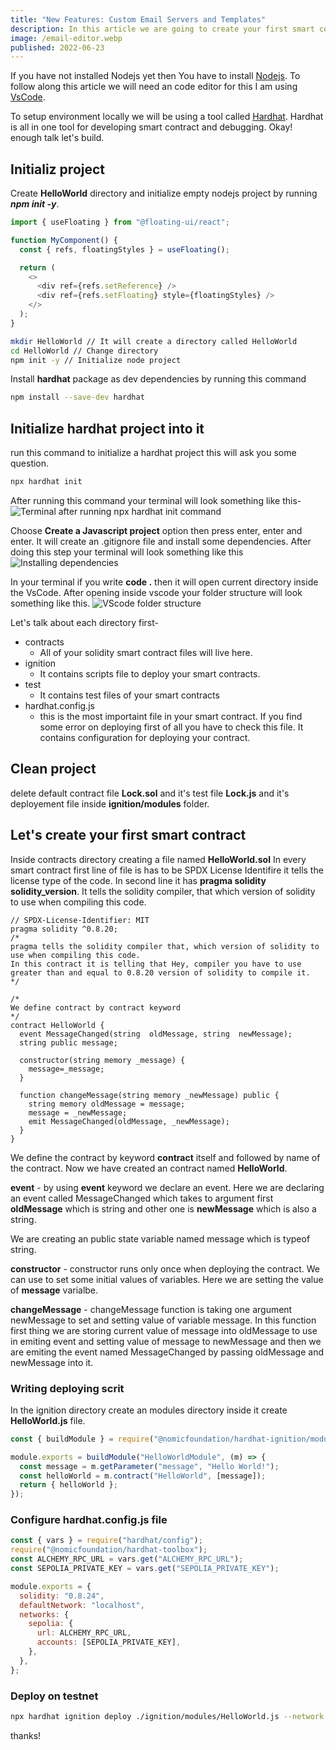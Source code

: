 ```yaml
---
title: "New Features: Custom Email Servers and Templates"
description: In this article we are going to create your first smart contract in solidity programming language.
image: /email-editor.webp
published: 2022-06-23
---
```


If you have not installed Nodejs yet then You have to install [Nodejs](https://nodejs.org/en). To follow along this article we will need an code editor for this I am using [VsCode](https://code.visualstudio.com/).

To setup environment locally we will be using a tool called [Hardhat](https://hardhat.org/). Hardhat is all in one tool for developing smart contract and debugging. Okay! enough talk let's build.

## Initializ project

Create **HelloWorld** directory and initialize empty nodejs project by running **_npm init -y_**.

```javascript
import { useFloating } from "@floating-ui/react";

function MyComponent() {
  const { refs, floatingStyles } = useFloating();

  return (
    <>
      <div ref={refs.setReference} />
      <div ref={refs.setFloating} style={floatingStyles} />
    </>
  );
}
```


```bash
mkdir HelloWorld // It will create a directory called HelloWorld
cd HelloWorld // Change directory
npm init -y // Initialize node project
```

Install **hardhat** package as dev dependencies by running this command

```bash
npm install --save-dev hardhat
```

## Initialize hardhat project into it

run this command to initialize a hardhat project this will ask you some question.

```bash
npx hardhat init
```

After running this command your terminal will look something like this-
![Terminal after running npx hardhat init command](/sign-in.webp)

Choose **Create a Javascript project** option then press enter, enter and enter. It will create an .gitignore file and install some dependencies. After doing this step your terminal will look something like this
![Installing dependencies](/email.webp)

In your terminal if you write **code .** then it will open current directory inside the VsCode. After opening inside vscode your folder structure will look something like this.
![VScode folder structure](/dashboard.webp)

Let's talk about each directory first-

- contracts
  - All of your solidity smart contract files will live here.
- ignition
  - It contains scripts file to deploy your smart contracts.
- test
  - It contains test files of your smart contracts
- hardhat.config.js
  - this is the most importaint file in your smart contract. If you find some error on deploying first of all you have to check this file. It contains configuration for deploying your contract.

## Clean project

delete default contract file **Lock.sol** and it's test file **Lock.js** and it's deployement file inside **ignition/modules** folder.

## Let's create your first smart contract

Inside contracts directory creating a file named **HelloWorld.sol**
In every smart contract first line of file is has to be SPDX License Identifire it tells the license type of the code.
In second line it has **pragma solidity solidity_version**. It tells the solidity compiler, that which version of solidity to use when compiling this code.

```solidity
// SPDX-License-Identifier: MIT
pragma solidity ^0.8.20;
/*
pragma tells the solidity compiler that, which version of solidity to use when compiling this code.
In this contract it is telling that Hey, compiler you have to use greater than and equal to 0.8.20 version of solidity to compile it.
*/

/*
We define contract by contract keyword
*/
contract HelloWorld {
  event MessageChanged(string  oldMessage, string  newMessage);
  string public message;

  constructor(string memory _message) {
    message=_message;
  }

  function changeMessage(string memory _newMessage) public {
    string memory oldMessage = message;
    message = _newMessage;
    emit MessageChanged(oldMessage, _newMessage);
  }
}
```

We define the contract by keyword **contract** itself and followed by name of the contract. Now we have created an contract named **HelloWorld**.

**event** - by using **event** keyword we declare an event. Here we are declaring an event called MessageChanged which takes to argument first **oldMessage** which is string and other one is **newMessage** which is also a string.

We are creating an public state variable named message which is typeof string.

**constructor** - constructor runs only once when deploying the contract. We can use to set some initial values of variables. Here we are setting the value of **message** varialbe.

**changeMessage** - changeMessage function is taking one argument newMessage to set and setting value of variable message. In this function first thing we are storing current value of message into oldMessage to use in emiting event and setting value of message to newMessage and then we are emiting the event named MessageChanged by passing oldMessage and newMessage into it.

### Writing deploying scrit

In the ignition directory create an modules directory inside it create **HelloWorld.js** file.

```javascript
const { buildModule } = require("@nomicfoundation/hardhat-ignition/modules");

module.exports = buildModule("HelloWorldModule", (m) => {
  const message = m.getParameter("message", "Hello World!");
  const helloWorld = m.contract("HelloWorld", [message]);
  return { helloWorld };
});
```

### Configure hardhat.config.js file

```javascript
const { vars } = require("hardhat/config");
require("@nomicfoundation/hardhat-toolbox");
const ALCHEMY_RPC_URL = vars.get("ALCHEMY_RPC_URL");
const SEPOLIA_PRIVATE_KEY = vars.get("SEPOLIA_PRIVATE_KEY");

module.exports = {
  solidity: "0.8.24",
  defaultNetwork: "localhost",
  networks: {
    sepolia: {
      url: ALCHEMY_RPC_URL,
      accounts: [SEPOLIA_PRIVATE_KEY],
    },
  },
};
```

### Deploy on testnet

```bash
npx hardhat ignition deploy ./ignition/modules/HelloWorld.js --network sepolia
```

thanks!

